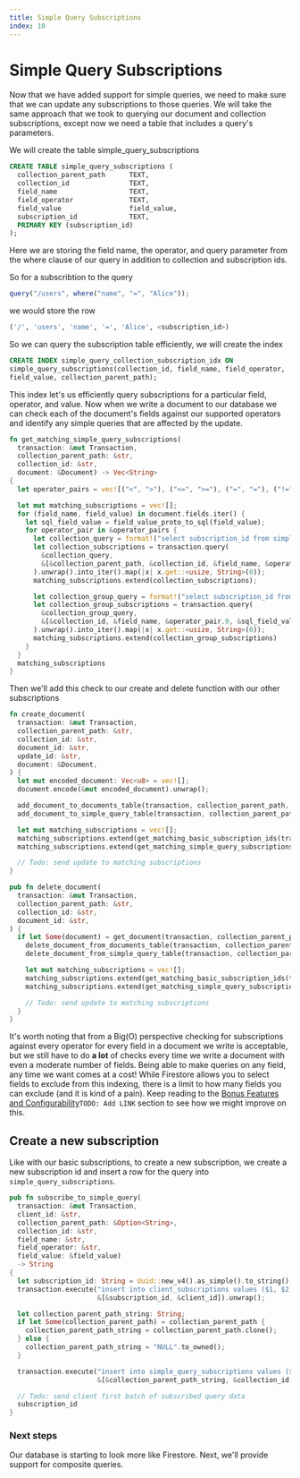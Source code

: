 ```yaml
---
title: Simple Query Subscriptions
index: 10
---
```

# Simple Query Subscriptions

Now that we have added support for simple queries, we need to make sure that we
can update any subscriptions to those queries. We will take the same approach
that we took to querying our document and collection subscriptions, except now
we need a table that includes a query's parameters.

We will create the table simple_query_subscriptions

```sql
CREATE TABLE simple_query_subscriptions (
  collection_parent_path      TEXT,
  collection_id               TEXT,
  field_name                  TEXT,
  field_operator              TEXT,
  field_value                 field_value,
  subscription_id             TEXT,
  PRIMARY KEY (subscription_id)
);
```

Here we are storing the field name, the operator, and query parameter from the
where clause of our query in addition to collection and subscription ids.

So for a subscribtion to the query

```typescript
query("/users", where("name", "=", "Alice"));
```

we would store the row

```sql
('/', 'users', 'name', '=', 'Alice', <subscription_id>)
```

So we can query the subscription table efficiently, we will create the index

```sql
CREATE INDEX simple_query_collection_subscription_idx ON
simple_query_subscriptions(collection_id, field_name, field_operator, 
field_value, collection_parent_path);
```

This index let's us efficiently query subscriptions for a particular field,
operator, and value. Now when we write a document to our database we can check
each of the document's fields against our supported operators and identify any
simple queries that are affected by the update.

```rust
fn get_matching_simple_query_subscriptions(
  transaction: &mut Transaction,
  collection_parent_path: &str,
  collection_id: &str,
  document: &Document) -> Vec<String>
{
  let operator_pairs = vec![("<", ">"), ("<=", ">="), ("=", "="), ("!=", "!="), (">", "<"), (">=", "<=")];

  let mut matching_subscriptions = vec![];
  for (field_name, field_value) in document.fields.iter() {
    let sql_field_value = field_value_proto_to_sql(field_value);
    for operator_pair in &operator_pairs {
      let collection_query = format!("select subscription_id from simple_query_subscriptions where collection_parent_path = $1 and collection_id = $2 and field_name = $3 and field_operator = $4 and field_value {} $5", operator_pair.1);
      let collection_subscriptions = transaction.query(
        &collection_query,
        &[&collection_parent_path, &collection_id, &field_name, &operator_pair.0, &sql_field_value],
      ).unwrap().into_iter().map(|x| x.get::<usize, String>(0));
      matching_subscriptions.extend(collection_subscriptions);

      let collection_group_query = format!("select subscription_id from simple_query_subscriptions where collection_parent_path IS NULL and collection_id = $1 and field_name = $2 and field_operator = $3 and field_value {} $4", operator_pair.1);
      let collection_group_subscriptions = transaction.query(
        &collection_group_query,
        &[&collection_id, &field_name, &operator_pair.0, &sql_field_value],
      ).unwrap().into_iter().map(|x| x.get::<usize, String>(0));
      matching_subscriptions.extend(collection_group_subscriptions)
    }
  }
  matching_subscriptions
}
```

Then we'll add this check to our create and delete function with our other
subscriptions

```rust focus=17
fn create_document(
  transaction: &mut Transaction,
  collection_parent_path: &str,
  collection_id: &str,
  document_id: &str,
  update_id: &str,
  document: &Document,
) {
  let mut encoded_document: Vec<u8> = vec![];
  document.encode(&mut encoded_document).unwrap();

  add_document_to_documents_table(transaction, collection_parent_path, collection_id, document_id, update_id, &encoded_document);
  add_document_to_simple_query_table(transaction, collection_parent_path, collection_id, document_id, document);

  let mut matching_subscriptions = vec![];
  matching_subscriptions.extend(get_matching_basic_subscription_ids(transaction, collection_parent_path, collection_id, document_id).into_iter());
  matching_subscriptions.extend(get_matching_simple_query_subscriptions(transaction, collection_parent_path, collection_id, document).into_iter());

  // Todo: send update to matching subscriptions
}
```

```rust focus=13
pub fn delete_document(
  transaction: &mut Transaction,
  collection_parent_path: &str,
  collection_id: &str,
  document_id: &str,
) {
  if let Some(document) = get_document(transaction, collection_parent_path, collection_id, document_id) {
    delete_document_from_documents_table(transaction, collection_parent_path, collection_id, document_id);
    delete_document_from_simple_query_table(transaction, collection_parent_path, collection_id, document_id);

    let mut matching_subscriptions = vec![];
    matching_subscriptions.extend(get_matching_basic_subscription_ids(transaction, collection_parent_path, collection_id, document_id).into_iter());
    matching_subscriptions.extend(get_matching_simple_query_subscriptions(transaction, collection_parent_path, collection_id, &document).into_iter());

    // Todo: send update to matching subscriptions
  }
}
```

It's worth noting that from a Big(O) perspective checking for subscriptions
against every operator for every field in a document we write is acceptable, but
we still have to do **a lot** of checks every time we write a document with even
a moderate number of fields. Being able to make queries on any field, any time
we want comes at a cost! While Firestore allows you to select fields to exclude
from this indexing, there is a limit to how many fields you can exclude (and it
is kind of a pain). Keep reading to the [Bonus Features and Configurability]()`TODO: Add LINK`
section to see how we might improve on this.

## Create a new subscription

Like with our basic subscriptions, to create a new subscription, we create a new subscription id
and insert a row for the query into `simple_query_subscriptions`.

```rust
pub fn subscribe_to_simple_query(
  transaction: &mut Transaction,
  client_id: &str,
  collection_parent_path: &Option<String>,
  collection_id: &str,
  field_name: &str,
  field_operator: &str,
  field_value: &field_value)
  -> String
{
  let subscription_id: String = Uuid::new_v4().as_simple().to_string();
  transaction.execute("insert into client_subscriptions values ($1, $2)",
                      &[&subscription_id, &client_id]).unwrap();

  let collection_parent_path_string: String;
  if let Some(collection_parent_path) = collection_parent_path {
    collection_parent_path_string = collection_parent_path.clone();
  } else {
    collection_parent_path_string = "NULL".to_owned();
  }

  transaction.execute("insert into simple_query_subscriptions values ($1, $2, $3, $4, $5, $6)",
                      &[&collection_parent_path_string, &collection_id, &field_name, &field_operator, &field_value, &subscription_id]).unwrap();

  // Todo: send client first batch of subscribed query data
  subscription_id
}
```

### Next steps

Our database is starting to look more like Firestore. Next, we'll provide
support for composite queries.
